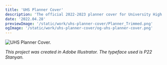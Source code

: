 ```yaml
---
title: 'UHS Planner Cover'
description: 'The official 2022-2023 planner cover for University High School. Designed to inspire and showcase the possibilities.'
date: '2022.04.28'
previewImage: '/static/work/uhs-planner-cover/Planner_Trimmed.png'
ogImage: '/static/work/uhs-planner-cover/og-uhs-planner-cover.png'
---
```


![UHS Planner Cover.](/static/work/uhs-planner-cover/Planner_Trimmed.png)

*This project was created in Adobe Illustrator. The typeface used is P22 Stanyan.*